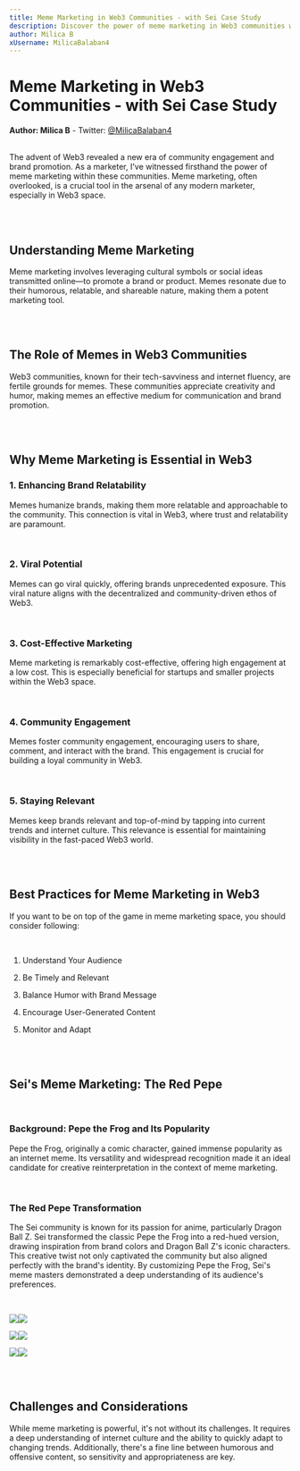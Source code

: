 ```yaml
---
title: Meme Marketing in Web3 Communities - with Sei Case Study
description: Discover the power of meme marketing in Web3 communities with a focus on Sei's Red Pepe. Learn best practices and the impact of memes on brand engagement and relatability.
author: Milica B
xUsername: MilicaBalaban4
---
```


# Meme Marketing in Web3 Communities - with Sei Case Study
**Author: Milica B**
    -   Twitter:  [@MilicaBalaban4](https://twitter.com/MilicaBalaban4)

<br/>  
The advent of Web3 revealed a new era of community engagement and brand promotion. As a marketer, I've witnessed firsthand the power of meme marketing within these communities. Meme marketing, often overlooked, is a crucial tool in the arsenal of any modern marketer, especially in Web3 space.

<br/>  <br/>  

## Understanding Meme Marketing

Meme marketing involves leveraging cultural symbols or social ideas transmitted online—to promote a brand or product. Memes resonate due to their humorous, relatable, and shareable nature, making them a potent marketing tool.

  <br/>  <br/>  

## The Role of Memes in Web3 Communities

Web3 communities, known for their tech-savviness and internet fluency, are fertile grounds for memes. These communities appreciate creativity and humor, making memes an effective medium for communication and brand promotion.

  <br/>  <br/>  

## Why Meme Marketing is Essential in Web3

### 1. Enhancing Brand Relatability

Memes humanize brands, making them more relatable and approachable to the community. This connection is vital in Web3, where trust and relatability are paramount.

  <br/>  

### 2. Viral Potential

Memes can go viral quickly, offering brands unprecedented exposure. This viral nature aligns with the decentralized and community-driven ethos of Web3.

  <br/>  

### 3. Cost-Effective Marketing

Meme marketing is remarkably cost-effective, offering high engagement at a low cost. This is especially beneficial for startups and smaller projects within the Web3 space.

  <br/>  

### 4. Community Engagement

Memes foster community engagement, encouraging users to share, comment, and interact with the brand. This engagement is crucial for building a loyal community in Web3.

  <br/>  

### 5. Staying Relevant

Memes keep brands relevant and top-of-mind by tapping into current trends and internet culture. This relevance is essential for maintaining visibility in the fast-paced Web3 world.

  <br/>  <br/>  

## Best Practices for Meme Marketing in Web3

If you want to be on top of the game in meme marketing space, you should consider following:

  <br/>  

1. Understand Your Audience

2. Be Timely and Relevant

3. Balance Humor with Brand Message

4. Encourage User-Generated Content

5. Monitor and Adapt

  <br/>  <br/>  

## Sei's Meme Marketing: The Red Pepe

  <br/>  

### Background: Pepe the Frog and Its Popularity

Pepe the Frog, originally a comic character, gained immense popularity as an internet meme. Its versatility and widespread recognition made it an ideal candidate for creative reinterpretation in the context of meme marketing.

  <br/>  

### The Red Pepe Transformation

The Sei community is known for its passion for anime, particularly Dragon Ball Z. Sei transformed the classic Pepe the Frog into a red-hued version, drawing inspiration from brand colors and Dragon Ball Z's iconic characters. This creative twist not only captivated the community but also aligned perfectly with the brand's identity. By customizing Pepe the Frog, Sei's meme masters demonstrated a deep understanding of its audience's preferences.

  <br/>  

![](https://lh7-us.googleusercontent.com/YmhPBNIbiwtaGJEXQ_OsxhHXol-k9XQM6O_bKLzoKjGqfxYrUAx8rPf9vIRxf0RIN8XetDj0RYEd32LgLqTgN-5P7LEmGtPl-i9HEY7w-xOpW8e87_gtposkWeC8aftAjd7goetI4iefF2j7K-0wXIg)![](https://lh7-us.googleusercontent.com/sgvoAp7ClzIjfNLoT5ar7WT0Q2jnoBcdU9wL8djk_gA1ctOugNj5fRWQGvAqldGN3Cbc30BZHbuus_mHcTF7c0_97DzW81PDlvn_zjD-beaCutayX1J05xKGBdby3ICljI03sE_QTrZUXfRsLDwEXT0)

![](https://lh7-us.googleusercontent.com/veTNsfr0nu-DbTe_69YA-UoI6nxU-1CV0oi7ZMofUIpjxtMUA2wb8FQ6cRDJ2zs_Pzy-fgGVrz_twd_NGu8xXzkLgc_PutA5WcUWOmZQfKxzcNsS4bE-LCJ3L8xA0py__8J_AlpOwgIjRW5imXTxpf8)![](https://lh7-us.googleusercontent.com/VtPi-XRX9P0KSNM3Mmc1-CvHG2wUMujomervg2osnZMoVHaARmLHqvmFN0X2NS7fKA_mruRpPYmXhfbNDROCMHb3wywh3nG3Cul-B_KfhzXC9UnMKtXXWhsQRg5WazhlqltZUjdFqL5GCFS-4KYqhAE)

![](https://lh7-us.googleusercontent.com/n3-NRLb_9O93jTgm1l_T1WBqqawjrsjkv2B-CwcWPeUpMHCyzqzg6n1nALTKiQEFp7-feJ8OVtkLm1z-PPsWmuXaj6rTxDE1yqENqwndZnROhHY0cj7Zmwdl2AiNN967IMhaw2iYxrF9a7WQGMWpPnQ)![](https://lh7-us.googleusercontent.com/QIufs4DlPfPukGZmjf-kLqj994HbG528aj8kildjHeeogHTi7lGlNddnccXVidxQ4LShebXxS5YKMXNBfd7flMoqIqoalcJGD3pj8L18wk7mOGkUDAvs4dyJngmlv9gqC6SYAJhbT12oqycf-BwHawA)

  <br/>  <br/>  

## Challenges and Considerations

While meme marketing is powerful, it's not without its challenges. It requires a deep understanding of internet culture and the ability to quickly adapt to changing trends. Additionally, there's a fine line between humorous and offensive content, so sensitivity and appropriateness are key.